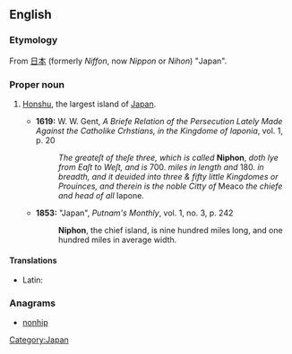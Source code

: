 ==English==

===Etymology===
From {{etyl|ja|sort=niphon}} [[日本]] (formerly ''Niffon'', now ''Nippon'' or ''Nihon'') "Japan".

===Proper noun===
{{en-proper-noun}}

# {{obsolete}} [[Honshu]], the largest island of [[Japan]].
#* '''1619:''' W. W. Gent, ''A Briefe Relation of the Persecution Lately Made Against the Catholike Crhstians, in the Kingdome of Iaponia'', vol. 1, p. 20
#*: ''The greateſt of theſe three, which is called'' '''Niphon''', ''doth lye from Eaſt to Weſt, and is'' 700. ''miles in length and'' 180. ''in breadth, and it deuided into three & fifty little Kingdomes or Prouinces, and therein is the noble Citty of'' Meaco ''the chiefe and head of all'' Iapone.
#* '''1853:''' "Japan", ''Putnam's Monthly'', vol. 1, no. 3, p. 242
#*: '''Niphon''', the chief island, is nine hundred miles long, and one hundred miles in average width.

====Translations====
{{trans-top|Honshu, the largest island of Japan. }}
* Latin: {{t+|la|Niphonia|f}}
{{trans-mid}}
{{trans-bottom}}

===Anagrams===
* [[nonhip#English|nonhip]]

[[Category:Japan]]